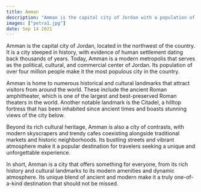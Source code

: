 ```yaml
---
title: Amman
description: "Amman is the capital city of Jordan with a population of over four million people."
images: ["petra1.jpg"]
date: Sep 14 2021
---
```


Amman is the capital city of Jordan, located in the northwest of the country. It is a city steeped in history, with evidence of human settlement dating back thousands of years. Today, Amman is a modern metropolis that serves as the political, cultural, and commercial center of Jordan. Its population of over four million people make it the most populous city in the country.

Amman is home to numerous historical and cultural landmarks that attract visitors from around the world. These include the ancient Roman amphitheater, which is one of the largest and best-preserved Roman theaters in the world. Another notable landmark is the Citadel, a hilltop fortress that has been inhabited since ancient times and boasts stunning views of the city below.

Beyond its rich cultural heritage, Amman is also a city of contrasts, with modern skyscrapers and trendy cafes coexisting alongside traditional markets and historic neighborhoods. Its bustling streets and vibrant atmosphere make it a popular destination for travelers seeking a unique and unforgettable experience.

In short, Amman is a city that offers something for everyone, from its rich history and cultural landmarks to its modern amenities and dynamic atmosphere. Its unique blend of ancient and modern make it a truly one-of-a-kind destination that should not be missed.
